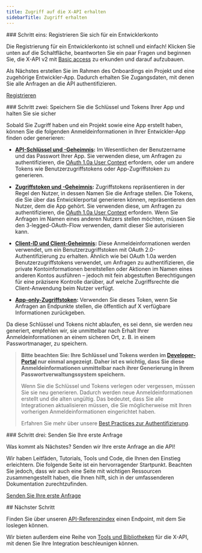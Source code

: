 ```yaml
---
title: Zugriff auf die X-API erhalten
sidebarTitle: Zugriff erhalten
---
```


<div id="step-one-sign-up-for-a-developer-account">
  ### Schritt eins: Registrieren Sie sich für ein Entwicklerkonto
</div>

Die Registrierung für ein Entwicklerkonto ist schnell und einfach! Klicken Sie unten auf die Schaltfläche, beantworten Sie ein paar Fragen und beginnen Sie, die X-API v2 mit [Basic access](https://developer.x.com/en/portal/products/basic) zu erkunden und darauf aufzubauen.

Als Nächstes erstellen Sie im Rahmen des Onboardings ein Projekt und eine zugehörige Entwickler-App. Dadurch erhalten Sie Zugangsdaten, mit denen Sie alle Anfragen an die API authentifizieren.

[Registrieren](https://developer.x.com/en/portal/products/basic)

<div id="step-two-save-your-apps-key-and-tokens-and-keep-them-secure">
  ### Schritt zwei: Speichern Sie die Schlüssel und Tokens Ihrer App und halten Sie sie sicher
</div>

Sobald Sie Zugriff haben und ein Projekt sowie eine App erstellt haben, können Sie die folgenden Anmeldeinformationen in Ihrer Entwickler-App finden oder generieren:

- **[API-Schlüssel und -Geheimnis](https://developer.x.com/resources/fundamentals/authentication/api-key-and-secret):** Im Wesentlichen der Benutzername und das Passwort Ihrer App. Sie verwenden diese, um Anfragen zu authentifizieren, die [OAuth 1.0a User Context](/de/resources/fundamentals/authentication) erfordern, oder um andere Tokens wie Benutzerzugriffstokens oder App-Zugriffstoken zu generieren.

- **[Zugriffstoken und -Geheimnis](https://developer.x.com/resources/fundamentals/authentication/obtaining-user-access-tokens):** Zugriffstokens repräsentieren in der Regel den Nutzer, in dessen Namen Sie die Anfrage stellen. Die Tokens, die Sie über das Entwicklerportal generieren können, repräsentieren den Nutzer, dem die App gehört. Sie verwenden diese, um Anfragen zu authentifizieren, die [OAuth 1.0a User Context](/de/resources/fundamentals/authentication) erfordern. Wenn Sie Anfragen im Namen eines anderen Nutzers stellen möchten, müssen Sie den 3-legged-OAuth-Flow verwenden, damit dieser Sie autorisieren kann.

- **[Client-ID und Client-Geheimnis](/de/resources/fundamentals/authentication#how-to-connect-to-endpoints-using-oauth-2-0-authorization-code-flow-with-pkce):** Diese Anmeldeinformationen werden verwendet, um ein Benutzerzugriffstoken mit OAuth 2.0-Authentifizierung zu erhalten. Ähnlich wie bei OAuth 1.0a werden Benutzerzugriffstokens verwendet, um Anfragen zu authentifizieren, die private Kontoinformationen bereitstellen oder Aktionen im Namen eines anderen Kontos ausführen – jedoch mit fein abgestuften Berechtigungen für eine präzisere Kontrolle darüber, auf welche Zugriffsrechte die Client-Anwendung beim Nutzer verfügt.

- **[App-only-Zugriffstoken](/de/resources/fundamentals/authentication#bearer-token-also-known-as-app-only):** Verwenden Sie dieses Token, wenn Sie Anfragen an Endpunkte stellen, die öffentlich auf X verfügbare Informationen zurückgeben.

Da diese Schlüssel und Tokens nicht ablaufen, es sei denn, sie werden neu generiert, empfehlen wir, sie unmittelbar nach Erhalt Ihrer Anmeldeinformationen an einem sicheren Ort, z. B. in einem Passwortmanager, zu speichern.

> **Bitte beachten Sie: Ihre Schlüssel und Tokens werden im [Developer-Portal](/de/resources/fundamentals/developer-portal) nur einmal angezeigt. Daher ist es wichtig, dass Sie diese Anmeldeinformationen unmittelbar nach ihrer Generierung in Ihrem Passwortverwaltungssystem speichern.**
>
> Wenn Sie die Schlüssel und Tokens verlegen oder vergessen, müssen Sie sie neu generieren. Dadurch werden neue Anmeldeinformationen erstellt und die alten ungültig. Das bedeutet, dass Sie alle Integrationen aktualisieren müssen, die Sie möglicherweise mit Ihren vorherigen Anmeldeinformationen eingerichtet haben.
>
> Erfahren Sie mehr über unsere [Best Practices zur Authentifizierung](/de/resources/fundamentals/authentication#authentication-best-practices).

<div id="step-three-make-your-first-request">
  ### Schritt drei: Senden Sie Ihre erste Anfrage
</div>

Was kommt als Nächstes? Senden wir Ihre erste Anfrage an die API!

Wir haben Leitfäden, Tutorials, Tools und Code, die Ihnen den Einstieg erleichtern. Die folgende Seite ist ein hervorragender Startpunkt. Beachten Sie jedoch, dass wir auch eine Seite mit wichtigen Ressourcen zusammengestellt haben, die Ihnen hilft, sich in der umfassenderen Dokumentation zurechtzufinden.

[Senden Sie Ihre erste Anfrage](/de/x-api/getting-started/make-your-first-request)

<div id="next-step">
  ## Nächster Schritt
</div>

Finden Sie über unseren [API-Referenzindex](/de/x-api/introduction) einen Endpoint, mit dem Sie loslegen können.

Wir bieten außerdem eine Reihe von [Tools und Bibliotheken](/de/x-api/tools-and-libraries/overview) für die X-API, mit denen Sie Ihre Integration beschleunigen können.